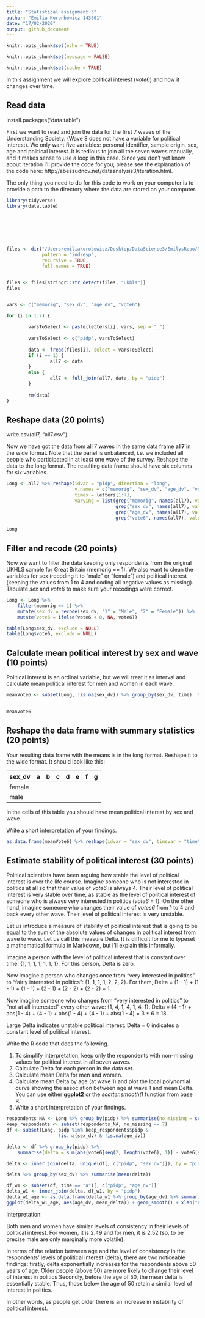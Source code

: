 ```yaml
---
title: "Statistical assignment 3"
author: "Emilia Koronbowicz 143801"
date: "17/02/2020"
output: github_document
---
```


```r

knitr::opts_chunk$set(echo = TRUE)

knitr::opts_chunk$set(message = FALSE)

knitr::opts_chunk$set(cache = TRUE)
```

In this assignment we will explore political interest (*vote6*) and how it changes over time.

## Read data
install.packages("data.table")


First we want to read and join the data for the first 7 waves of the Understanding Society. (Wave 8 does not have a variable for political interest). We only want five variables: personal identifier, sample origin, sex, age and political interest. It is tedious to join all the seven waves manually, and it makes sense to use a loop in this case. Since you don't yet know about iteration I'll provide the code for you; please see the explanation of the code here: http://abessudnov.net/dataanalysis3/iteration.html.

The only thing you need to do for this code to work on your computer is to provide a path to the directory where the data are stored on your computer.

```r
library(tidyverse)
library(data.table)







files <- dir("/Users/emiliakorobowicz/Desktop/DataScience3/EmilysRepo/NewRepo/Data/UKDA-6614-tab/tab/",
             pattern = "indresp",
             recursive = TRUE,
             full.names = TRUE)


files <- files[stringr::str_detect(files, "ukhls")]
files


vars <- c("memorig", "sex_dv", "age_dv", "vote6")

for (i in 1:7) {
        
        varsToSelect <- paste(letters[i], vars, sep = "_")
       
        varsToSelect <- c("pidp", varsToSelect)
      
        data <- fread(files[i], select = varsToSelect)
        if (i == 1) {
                all7 <- data  
        }
        else {
                all7 <- full_join(all7, data, by = "pidp")
        }
        
        rm(data)
} 

```

## Reshape data (20 points)

write.csv(all7, "all7.csv")

Now we have got the data from all 7 waves in the same data frame **all7** in the wide format. Note that the panel is unbalanced, i.e. we included all people who participated in at least one wave of the survey. Reshape the data to the long format. The resulting data frame should have six columns for six variables.

```r
Long <- all7 %>% reshape(idvar = "pidp", direction = "long", 
                         v.names = c("memorig", "sex_dv", "age_dv", "vote6"),
                         times = letters[1:7],
                         varying = list(grep("memorig", names(all7), value = TRUE), 
                                        grep("sex_dv", names(all7), value = TRUE),
                                        grep("age_dv", names(all7), value = TRUE), 
                                        grep("vote6", names(all7), value = TRUE)))
  
Long
```

## Filter and recode (20 points)

Now we want to filter the data keeping only respondents from the original UKHLS sample for Great Britain (memorig == 1). We also want to clean the variables for sex (recoding it to "male" or "female") and political interest (keeping the values from 1 to 4 and coding all negative values as missing). Tabulate *sex* and *vote6* to make sure your recodings were correct. 

```r
Long <- Long %>% 
    filter(memorig == 1) %>%
    mutate(sex_dv = recode(sex_dv, "1" = "Male", "2" = "Female")) %>% 
    mutate(vote6 = ifelse(vote6 < 0, NA, vote6))

table(Long$sex_dv, exclude = NULL)
table(Long$vote6, exclude = NULL)

```

## Calculate mean political interest by sex and wave (10 points)

Political interest is an ordinal variable, but we will treat it as interval and calculate mean political interest for men and women in each wave.

```r
meanVote6 <- subset(Long, !is.na(sex_dv)) %>% group_by(sex_dv, time)  %>% summarise(mean = mean(na.omit(vote6)))

        
meanVote6
```

## Reshape the data frame with summary statistics (20 points)

Your resulting data frame with the means is in the long format. Reshape it to the wide format. It should look like this:

| sex_dv  | a  | b  | c  | d  |  e | f  | g  |
|---      |--- |--- |--- |--- |--- |--- |--- |
| female  |    |    |    |    |    |    |    |
| male    |    |    |    |    |    |    |    |

In the cells of this table you should have mean political interest by sex and wave.

Write a short interpretation of your findings.

```r
as.data.frame(meanVote6) %>% reshape(idvar = "sex_dv", timevar = "time", direction = "wide")

```

## Estimate stability of political interest (30 points)

Political scientists have been arguing how stable the level of political interest is over the life course. Imagine someone who is not interested in politics at all so that their value of *vote6* is always 4. Their level of political interest is very stable over time, as stable as the level of political interest of someone who is always very interested in politics (*vote6* = 1). On the other hand, imagine someone who changes their value of *votes6* from 1 to 4 and back every other wave. Their level of political interest is very unstable.

Let us introduce a measure of stability of political interest that is going to be equal to the sum of the absolute values of changes in political interest from wave to wave. Let us call this measure Delta. It is difficult for me to typeset a mathematical formula in Markdown, but I'll explain this informally.

Imagine a person with the level of political interest that is constant over time: {1, 1, 1, 1, 1, 1, 1}. For this person, Delta is zero.

Now imagine a person who changes once from "very interested in politics" to "fairly interested in politics": {1, 1, 1, 1, 2, 2, 2}. For them, Delta = (1 - 1) + (1 - 1) + (1 - 1) + (2 - 1) + (2 - 2) + (2 - 2) = 1.

Now imagine someone who changes from "very interested in politics" to "not at all interested" every other wave: {1, 4, 1, 4, 1, 4, 1}. Delta = (4 - 1) + abs(1 - 4) + (4 - 1) + abs(1 - 4) + (4 - 1) + abs(1 - 4) = 3 * 6 = 18.

Large Delta indicates unstable political interest. Delta = 0 indicates a constant level of political interest.

Write the R code that does the following.

1. To simplify interpretation, keep only the respondents with non-missing values for political interest in all seven waves.
2. Calculate Delta for each person in the data set.
3. Calculate mean Delta for men and women.
4. Calculate mean Delta by age (at wave 1) and plot the local polynomial curve showing the association between age at wave 1 and mean Delta. You can use either **ggplot2** or the *scatter.smooth()* function from base R.
5. Write a short interpretation of your findings.

```r
respondents_NA <- Long %>% group_by(pidp) %>% summarise(no_missing = sum(!is.na(vote6)))
keep_respondents <- subset(respondents_NA, no_missing == 7)
df <- subset(Long, pidp %in% keep_respondents$pidp &
                   !is.na(sex_dv) & !is.na(age_dv))

delta <- df %>% group_by(pidp) %>% 
    summarise(delta = sum(abs(vote6[seq(2, length(vote6), 1)] - vote6[seq(1, length(vote6) -1, 1)])))

delta <- inner_join(delta, unique(df[, c("pidp", "sex_dv")]), by = "pidp")

delta %>% group_by(sex_dv) %>% summarise(mean(delta))

df_w1 <- subset(df, time == "a")[, c("pidp", "age_dv")]
delta_w1 <- inner_join(delta, df_w1, by = "pidp")
delta_w1_age <- as.data.frame(delta_w1 %>% group_by(age_dv) %>% summarise(mean_delta = mean(delta)))
ggplot(delta_w1_age, aes(age_dv, mean_delta)) + geom_smooth() + xlab("Age") + ylab("Mean delta")


```



Interpretation:

Both men and women have similar levels of consistency in their levels of political interest. For women, it is 2.49 and for men, it is 2.52 (so, to be precise male are only marginally more volatile).

In terms of the relation between age and the level of consistency in the respondents' levels of political interest (delta), there are two noticeable findings: firstly, delta exponentially increases for the respondents above 50 years of age. Older people (above 50) are more likely to change their level of interest in politics Secondly, before the age of 50, the mean delta is essentially stable. Thus, those below the age of 50 retain a similar level of interest in politics.

In other words, as people get older there is an increase in instability of political interest.







